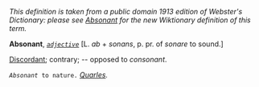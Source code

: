 ''This definition is taken from a public domain 1913 edition of Webster's Dictionary: please see [[Absonant]] for the new Wiktionary definition of this term.''

'''Absonant''', ''<code>[[adjective (part of speech)|adjective]]</code>'' [L. ''ab'' + ''sonans'', p. pr. of ''sonare'' to sound.]

[[Discordant]]; contrary; -- opposed to ''consonant''.

<code>''Absonant'' to nature.</code> ''[[Quarles (source)|Quarles]].''